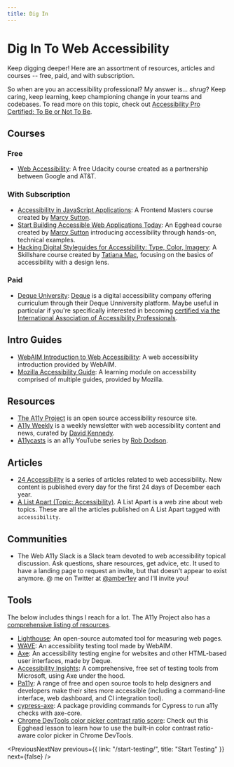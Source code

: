 ```yaml
---
title: Dig In
---
```



<SEO
  title="Dig In To Web Accessibility"
  description="A listing of further resources and courses to deepen knowledge of web accessibility."
/>

# Dig In To Web Accessibility

Keep digging deeper! Here are an assortment of resources, articles and courses -- free, paid, and with subscription.

So when are you an accessibility professional? My answer is... _shrug_? Keep caring, keep learning, keep championing change in your teams and codebases. To read more on this topic, check out [Accessibility Pro Certified: To Be or Not To Be](https://www.24a11y.com/2018/accessibility-pro-certified/).

## Courses

### Free

- [Web Accessibility](https://www.udacity.com/course/web-accessibility--ud891): A free Udacity course created as a partnership between Google and AT&T.

### With Subscription

- [Accessibility in JavaScript Applications](https://frontendmasters.com/courses/javascript-accessibility/): A Frontend Masters course created by [Marcy Sutton](https://twitter.com/marcysutton).
- [Start Building Accessible Web Applications Today](https://egghead.io/courses/start-building-accessible-web-applications-today): An Egghead course created by [Marcy Sutton](https://twitter.com/marcysutton) introducing accessibility through hands-on, technical examples.
- [Hacking Digital Styleguides for Accessibility: Type, Color, Imagery](https://www.skillshare.com/classes/Hacking-Digital-Styleguides-for-Accessibility-Type-Color-Imagery/1920202818): A Skillshare course created by [Tatiana Mac](https://twitter.com/tatianatmac), focusing on the basics of accessibility with a design lens.

### Paid

- [Deque University](https://dequeuniversity.com/curriculum/online-classes/): [Deque](https://www.deque.com/) is a digital accessibility company offering curriculum through their Deque Unniversity platform. Maybe useful in particular if you're specifically interested in becoming [certified via the International Association of Accessibility Professionals](https://www.accessibilityassociation.org/certification).

## Intro Guides

- [WebAIM Introduction to Web Accessibility](https://webaim.org/intro/): A web accessibility introduction provided by WebAIM.
- [Mozilla Accessibility Guide](https://developer.mozilla.org/en-US/docs/Learn/Accessibility): A learning module on accessbility comprised of multiple guides, provided by Mozilla.

## Resources

- [The A11y Project](https://www.a11yproject.com/) is an open source accessibility resource site.
- [A11y Weekly](https://a11yweekly.com/) is a weekly newsletter with web accessibility content and news, curated by [David Kennedy](https://twitter.com/DavidAKennedy).
- [A11ycasts](https://www.youtube.com/playlist?list=PLNYkxOF6rcICWx0C9LVWWVqvHlYJyqw7g) is an a11y YouTube series by [Rob Dodson](https://twitter.com/rob_dodson).

## Articles

- [24 Accessibility](https://www.24a11y.com/) is a series of articles related to web accessibility. New content is published every day for the first 24 days of December each year.
- [A List Apart (Topic: Accessibility)](https://alistapart.com/blog/topic/accessibility/). A List Apart is a web zine about web topics. These are all the articles published on A List Apart tagged with `accessibility`.

## Communities

- The Web A11y Slack is a Slack team devoted to web accessibility topical discussion. Ask questions, share resources, get advice, etc. It used to have a landing page to request an invite, but that doesn't appear to exist anymore. @ me on Twitter at [@amber1ey](https://twitter.com/amber1ey) and I'll invite you!

## Tools

The below includes things I reach for a lot. The A11y Project also has a [comprehensive listing of resources](https://www.a11yproject.com/resources/).

- [Lighthouse](https://developers.google.com/web/tools/lighthouse/): An open-source automated tool for measuring web pages.
- [WAVE](https://wave.webaim.org/): An accessibility testing tool made by WebAIM.
- [Axe](https://www.deque.com/axe/): An accessibility testing engine for websites and other HTML-based user interfaces, made by Deque.
- [Accessibility Insights](https://accessibilityinsights.io/): A comprehensive, free set of testing tools from Microsoft, using Axe under the hood.
- [Pa11y](https://pa11y.org/): A range of free and open source tools to help designers and developers make their sites more accessible (including a command-line interface, web dashboard, and CI integration tool).
- [cypress-axe](https://github.com/avanslaars/cypress-axe): A package providing commands for Cypress to run a11y checks with axe-core.
- [Chrome DevTools color picker contrast ratio score](https://egghead.io/lessons/chrome-devtools-choose-accessible-colors-for-text-using-chrome-devtools-color-picker-contrast-ratio-score): Check out this Egghead lesson to learn how to use the built-in color contrast ratio-aware color picker in Chrome DevTools.

<PreviousNextNav
  previous={{ link: "/start-testing/", title: "Start Testing" }}
  next={false}
/>
